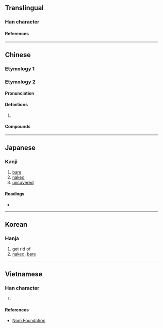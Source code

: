 {{character info/new}}
==Translingual==

===Han character===
{{Han char|rn=9|rad=人|as=08|sn=10|four=26294|canj=OWD|ids=⿰亻果}}

====References====
{{Han ref|kx=0109.070|dkj=00797|dj=0232.050|hdz=10177.030|uh=502E}}

----

==Chinese==

===Etymology 1===
{{zh-see|裸|v}}

===Etymology 2===
{{zh-forms}}

====Pronunciation====
{{zh-pron
|m=luǒ
|cat=
}}

====Definitions====
{{zh-hanzi}}

# {{rfdef|zh}}

====Compounds====
{{zh-der|倮倮|倮倮族|倮黑}}

----

==Japanese==

===Kanji===
{{ja-kanji|grade=|rs=人08}}

# [[bare]]
# [[naked]]
# [[uncovered]]

====Readings====
* {{ja-readings|on=[[ら]] (ra), [[か]] (ka), [[げ]] (ge)|kun=[[はだか]] (hadaka), [[せまい]] (semai), [[かたぬぐ]] (katanugu), [[すはだ]] (suhada)}}

----

==Korean==

===Hanja===
{{ko-hanja|hangeul=라|rv=ra|mr=ra}}

# get rid of
# [[naked]], [[bare]]

----

==Vietnamese==

===Han character===
{{vi-hantu|[[khoả]]|rs=人08}}

# {{rfdef|vi|sort=人08}}

====References====
* [http://nomfoundation.org/common/nom_details.php?codepoint=502e Nom Foundation]